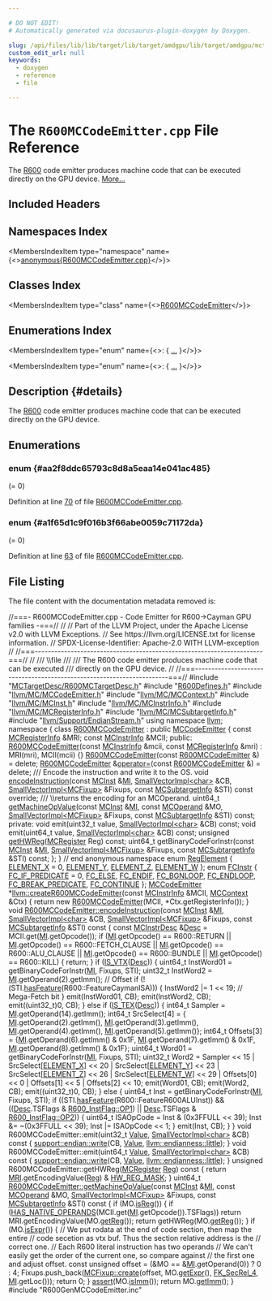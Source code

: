 ```yaml
---

# DO NOT EDIT!
# Automatically generated via docusaurus-plugin-doxygen by Doxygen.

slug: /api/files/lib/lib/target/lib/target/amdgpu/lib/target/amdgpu/mctargetdesc/r600mccodeemitter-cpp
custom_edit_url: null
keywords:
  - doxygen
  - reference
  - file

---
```





# The `R600MCCodeEmitter.cpp` File Reference

<DoxygenPage pluginConfig={pluginConfig}>

The <a href="/docs/api/namespaces/llvm/r600">R600</a> code emitter produces machine code that can be executed directly on the GPU device. <a href="#details">More...</a>

## Included Headers

<IncludesList>
<IncludesListItem
  filePath="MCTargetDesc/R600MCTargetDesc.h"
  permalink="/docs/api/files/lib/lib/target/lib/target/amdgpu/lib/target/amdgpu/mctargetdesc/r600mctargetdesc-h"
  isLocal="true" />
<IncludesListItem
  filePath="R600Defines.h"
  permalink="/docs/api/files/lib/lib/target/lib/target/amdgpu/r600defines-h"
  isLocal="true" />
<IncludesListItem
  filePath="llvm/MC/MCCodeEmitter.h"
  permalink="/docs/api/files/include/include/llvm/include/llvm/mc/mccodeemitter-h"
  isLocal="true" />
<IncludesListItem
  filePath="llvm/MC/MCContext.h"
  permalink="/docs/api/files/include/include/llvm/include/llvm/mc/mccontext-h"
  isLocal="true" />
<IncludesListItem
  filePath="llvm/MC/MCInst.h"
  permalink="/docs/api/files/include/include/llvm/include/llvm/mc/mcinst-h"
  isLocal="true" />
<IncludesListItem
  filePath="llvm/MC/MCInstrInfo.h"
  permalink="/docs/api/files/include/include/llvm/include/llvm/mc/mcinstrinfo-h"
  isLocal="true" />
<IncludesListItem
  filePath="llvm/MC/MCRegisterInfo.h"
  permalink="/docs/api/files/include/include/llvm/include/llvm/mc/mcregisterinfo-h"
  isLocal="true" />
<IncludesListItem
  filePath="llvm/MC/MCSubtargetInfo.h"
  permalink="/docs/api/files/include/include/llvm/include/llvm/mc/mcsubtargetinfo-h"
  isLocal="true" />
<IncludesListItem
  filePath="llvm/Support/EndianStream.h"
  permalink="/docs/api/files/include/include/llvm/include/llvm/support/endianstream-h"
  isLocal="true" />
<IncludesListItem
  filePath="R600GenMCCodeEmitter.inc"
  permalink=""
  isLocal="true" />
</IncludesList>

## Namespaces Index

<MembersIndex>

<MembersIndexItem
  type="namespace"
  name={<><a href="/docs/api/namespaces/anonymous-r600mccodeemitter-cpp-">anonymous&#123;R600MCCodeEmitter.cpp&#125;</a></>}>
</MembersIndexItem>

</MembersIndex>

## Classes Index

<MembersIndex>

<MembersIndexItem
  type="class"
  name={<><a href="/docs/api/classes/anonymous-namespace-r600mccodeemitter-cpp-/r600mccodeemitter">R600MCCodeEmitter</a></>}>
</MembersIndexItem>

</MembersIndex>

## Enumerations Index

<MembersIndex>

<MembersIndexItem
  type="enum"
  name={<>:  &#123; <a href="#aa2f8ddc65793c8d8a5eaa14e041ac485">...</a> &#125;</>}>
</MembersIndexItem>

<MembersIndexItem
  type="enum"
  name={<>:  &#123; <a href="#a1f65d1c9f016b3f66abe0059c71172da">...</a> &#125;</>}>
</MembersIndexItem>

</MembersIndex>

## Description {#details}

The <a href="/docs/api/namespaces/llvm/r600">R600</a> code emitter produces machine code that can be executed directly on the GPU device.

<SectionDefinition>

## Enumerations

### enum  {#aa2f8ddc65793c8d8a5eaa14e041ac485}

<MemberDefinition
  prototype="enum FCInstr ">

<EnumerationList title="Enumeration values">

<Link id="aa2f8ddc65793c8d8a5eaa14e041ac485a4d025844bbf4d7495d11e93ddb5e884f" />
<EnumerationListItem name="FC_IF_PREDICATE">
 (= 0)
</EnumerationListItem>

<Link id="aa2f8ddc65793c8d8a5eaa14e041ac485ac3f63d9dc059a6cd0f8b7d432a6750ce" />
<EnumerationListItem name="FC_ELSE">

</EnumerationListItem>

<Link id="aa2f8ddc65793c8d8a5eaa14e041ac485af0bae3a45fb2d85dbe9e0bc5aa9839c3" />
<EnumerationListItem name="FC_ENDIF">

</EnumerationListItem>

<Link id="aa2f8ddc65793c8d8a5eaa14e041ac485a59793c20799fd85558e6480ff850dee6" />
<EnumerationListItem name="FC_BGNLOOP">

</EnumerationListItem>

<Link id="aa2f8ddc65793c8d8a5eaa14e041ac485a1484e91dc37f7b3bbe4abbe47502921c" />
<EnumerationListItem name="FC_ENDLOOP">

</EnumerationListItem>

<Link id="aa2f8ddc65793c8d8a5eaa14e041ac485ad349006d3b55f7c55c46b3546e14f603" />
<EnumerationListItem name="FC_BREAK_PREDICATE">

</EnumerationListItem>

<Link id="aa2f8ddc65793c8d8a5eaa14e041ac485a7fe29a9320da2c3daedf27d060264548" />
<EnumerationListItem name="FC_CONTINUE">

</EnumerationListItem>

</EnumerationList>

Definition at line <a href="#l00070">70</a> of file <a href="/docs/api/files/lib/lib/target/lib/target/amdgpu/lib/target/amdgpu/mctargetdesc/r600mccodeemitter-cpp">R600MCCodeEmitter.cpp</a>.
</MemberDefinition>

### enum  {#a1f65d1c9f016b3f66abe0059c71172da}

<MemberDefinition
  prototype="enum RegElement ">

<EnumerationList title="Enumeration values">

<Link id="a1f65d1c9f016b3f66abe0059c71172daabcc9accedf5c55eacf012fb5f3f4b3d8" />
<EnumerationListItem name="ELEMENT_X">
 (= 0)
</EnumerationListItem>

<Link id="a1f65d1c9f016b3f66abe0059c71172daa69b1bb073cd13eadd6e1c8c3952725e7" />
<EnumerationListItem name="ELEMENT_Y">

</EnumerationListItem>

<Link id="a1f65d1c9f016b3f66abe0059c71172daa6afdcf253e40a21e90c4b5a179bf86b5" />
<EnumerationListItem name="ELEMENT_Z">

</EnumerationListItem>

<Link id="a1f65d1c9f016b3f66abe0059c71172daa1765765d1f66123afaea3d076b2672d1" />
<EnumerationListItem name="ELEMENT_W">

</EnumerationListItem>

</EnumerationList>

Definition at line <a href="#l00063">63</a> of file <a href="/docs/api/files/lib/lib/target/lib/target/amdgpu/lib/target/amdgpu/mctargetdesc/r600mccodeemitter-cpp">R600MCCodeEmitter.cpp</a>.
</MemberDefinition>

</SectionDefinition>

## File Listing

The file content with the documentation metadata removed is:

<ProgramListing>

<Link id="l00001" /><CodeLine lineNumber="1"><span class="doxyHighlightComment">//===- R600MCCodeEmitter.cpp - Code Emitter for R600-&gt;Cayman GPU families -===//</span></CodeLine>
<Link id="l00002" /><CodeLine lineNumber="2"><span class="doxyHighlightComment">//</span></CodeLine>
<Link id="l00003" /><CodeLine lineNumber="3"><span class="doxyHighlightComment">// Part of the LLVM Project, under the Apache License v2.0 with LLVM Exceptions.</span></CodeLine>
<Link id="l00004" /><CodeLine lineNumber="4"><span class="doxyHighlightComment">// See https://llvm.org/LICENSE.txt for license information.</span></CodeLine>
<Link id="l00005" /><CodeLine lineNumber="5"><span class="doxyHighlightComment">// SPDX-License-Identifier: Apache-2.0 WITH LLVM-exception</span></CodeLine>
<Link id="l00006" /><CodeLine lineNumber="6"><span class="doxyHighlightComment">//</span></CodeLine>
<Link id="l00007" /><CodeLine lineNumber="7"><span class="doxyHighlightComment">//===----------------------------------------------------------------------===//</span></CodeLine>
<Link id="l00008" /><CodeLine lineNumber="8"><span class="doxyHighlightComment">//</span></CodeLine>
<Link id="l00009" /><CodeLine lineNumber="9"><span class="doxyHighlightComment">/// \\file</span></CodeLine>
<Link id="l00010" /><CodeLine lineNumber="10"><span class="doxyHighlightComment">///</span></CodeLine>
<Link id="l00011" /><CodeLine lineNumber="11"><span class="doxyHighlightComment">/// The R600 code emitter produces machine code that can be executed</span></CodeLine>
<Link id="l00012" /><CodeLine lineNumber="12"><span class="doxyHighlightComment">/// directly on the GPU device.</span></CodeLine>
<Link id="l00013" /><CodeLine lineNumber="13"><span class="doxyHighlightComment">//</span></CodeLine>
<Link id="l00014" /><CodeLine lineNumber="14"><span class="doxyHighlightComment">//===----------------------------------------------------------------------===//</span></CodeLine>
<Link id="l00015" /><CodeLine lineNumber="15"></CodeLine>
<Link id="l00016" /><CodeLine lineNumber="16"><span class="doxyHighlightPreprocessor">#include &quot;<a href="/docs/api/files/lib/lib/target/lib/target/amdgpu/lib/target/amdgpu/mctargetdesc/r600mctargetdesc-h">MCTargetDesc/R600MCTargetDesc.h</a>&quot;</span></CodeLine>
<Link id="l00017" /><CodeLine lineNumber="17"><span class="doxyHighlightPreprocessor">#include &quot;<a href="/docs/api/files/lib/lib/target/lib/target/amdgpu/r600defines-h">R600Defines.h</a>&quot;</span></CodeLine>
<Link id="l00018" /><CodeLine lineNumber="18"><span class="doxyHighlightPreprocessor">#include &quot;<a href="/docs/api/files/include/include/llvm/include/llvm/mc/mccodeemitter-h">llvm/MC/MCCodeEmitter.h</a>&quot;</span></CodeLine>
<Link id="l00019" /><CodeLine lineNumber="19"><span class="doxyHighlightPreprocessor">#include &quot;<a href="/docs/api/files/include/include/llvm/include/llvm/mc/mccontext-h">llvm/MC/MCContext.h</a>&quot;</span></CodeLine>
<Link id="l00020" /><CodeLine lineNumber="20"><span class="doxyHighlightPreprocessor">#include &quot;<a href="/docs/api/files/include/include/llvm/include/llvm/mc/mcinst-h">llvm/MC/MCInst.h</a>&quot;</span></CodeLine>
<Link id="l00021" /><CodeLine lineNumber="21"><span class="doxyHighlightPreprocessor">#include &quot;<a href="/docs/api/files/include/include/llvm/include/llvm/mc/mcinstrinfo-h">llvm/MC/MCInstrInfo.h</a>&quot;</span></CodeLine>
<Link id="l00022" /><CodeLine lineNumber="22"><span class="doxyHighlightPreprocessor">#include &quot;<a href="/docs/api/files/include/include/llvm/include/llvm/mc/mcregisterinfo-h">llvm/MC/MCRegisterInfo.h</a>&quot;</span></CodeLine>
<Link id="l00023" /><CodeLine lineNumber="23"><span class="doxyHighlightPreprocessor">#include &quot;<a href="/docs/api/files/include/include/llvm/include/llvm/mc/mcsubtargetinfo-h">llvm/MC/MCSubtargetInfo.h</a>&quot;</span></CodeLine>
<Link id="l00024" /><CodeLine lineNumber="24"><span class="doxyHighlightPreprocessor">#include &quot;<a href="/docs/api/files/include/include/llvm/include/llvm/support/endianstream-h">llvm/Support/EndianStream.h</a>&quot;</span></CodeLine>
<Link id="l00025" /><CodeLine lineNumber="25"></CodeLine>
<Link id="l00026" /><CodeLine lineNumber="26"><span class="doxyHighlightKeyword">using namespace </span><span class="doxyHighlight"><a href="/docs/api/namespaces/llvm">llvm</a>;</span></CodeLine>
<Link id="l00027" /><CodeLine lineNumber="27"></CodeLine>
<Link id="l00028" /><CodeLine lineNumber="28" lineLink="/docs/api/namespaces/anonymous-r600mccodeemitter-cpp-"><span class="doxyHighlightKeyword">namespace </span><span class="doxyHighlight">&#123;</span></CodeLine>
<Link id="l00029" /><CodeLine lineNumber="29"></CodeLine>
<Link id="l00030" /><CodeLine lineNumber="30" lineLink="/docs/api/classes/anonymous-namespace-r600mccodeemitter-cpp-/r600mccodeemitter"><span class="doxyHighlightKeyword">class </span><span class="doxyHighlight"><a href="/docs/api/classes/anonymous-namespace-r600mccodeemitter-cpp-/r600mccodeemitter/#a166198edac5d5cd6a7a0420f91d3f9a4">R600MCCodeEmitter</a> : </span><span class="doxyHighlightKeyword">public</span><span class="doxyHighlight"> <a href="/docs/api/classes/llvm/mccodeemitter/#a30a6103435c200ed0b3923ecf30249d1">MCCodeEmitter</a> &#123;</span></CodeLine>
<Link id="l00031" /><CodeLine lineNumber="31"><span class="doxyHighlight">  </span><span class="doxyHighlightKeyword">const</span><span class="doxyHighlight"> <a href="/docs/api/classes/llvm/mcregisterinfo">MCRegisterInfo</a> &amp;MRI;</span></CodeLine>
<Link id="l00032" /><CodeLine lineNumber="32"><span class="doxyHighlight">  </span><span class="doxyHighlightKeyword">const</span><span class="doxyHighlight"> <a href="/docs/api/classes/llvm/mcinstrinfo">MCInstrInfo</a> &amp;MCII;</span></CodeLine>
<Link id="l00033" /><CodeLine lineNumber="33"></CodeLine>
<Link id="l00034" /><CodeLine lineNumber="34"><span class="doxyHighlightKeyword">public</span><span class="doxyHighlight">:</span></CodeLine>
<Link id="l00035" /><CodeLine lineNumber="35" lineLink="/docs/api/classes/anonymous-namespace-r600mccodeemitter-cpp-/r600mccodeemitter/#a166198edac5d5cd6a7a0420f91d3f9a4"><span class="doxyHighlight">  <a href="/docs/api/classes/anonymous-namespace-r600mccodeemitter-cpp-/r600mccodeemitter/#a166198edac5d5cd6a7a0420f91d3f9a4">R600MCCodeEmitter</a>(</span><span class="doxyHighlightKeyword">const</span><span class="doxyHighlight"> <a href="/docs/api/classes/llvm/mcinstrinfo">MCInstrInfo</a> &amp;mcii, </span><span class="doxyHighlightKeyword">const</span><span class="doxyHighlight"> <a href="/docs/api/classes/llvm/mcregisterinfo">MCRegisterInfo</a> &amp;mri)</span></CodeLine>
<Link id="l00036" /><CodeLine lineNumber="36"><span class="doxyHighlight">    : MRI(mri), MCII(mcii) &#123;&#125;</span></CodeLine>
<Link id="l00037" /><CodeLine lineNumber="37" lineLink="/docs/api/classes/anonymous-namespace-r600mccodeemitter-cpp-/r600mccodeemitter/#aa971153c49a79963e3dae71d54f8e1ea"><span class="doxyHighlight">  <a href="/docs/api/classes/anonymous-namespace-r600mccodeemitter-cpp-/r600mccodeemitter/#aa971153c49a79963e3dae71d54f8e1ea">R600MCCodeEmitter</a>(</span><span class="doxyHighlightKeyword">const</span><span class="doxyHighlight"> <a href="/docs/api/classes/anonymous-namespace-r600mccodeemitter-cpp-/r600mccodeemitter/#a166198edac5d5cd6a7a0420f91d3f9a4">R600MCCodeEmitter</a> &amp;) = </span><span class="doxyHighlightKeyword">delete</span><span class="doxyHighlight">;</span></CodeLine>
<Link id="l00038" /><CodeLine lineNumber="38" lineLink="/docs/api/classes/anonymous-namespace-r600mccodeemitter-cpp-/r600mccodeemitter/#a883d11100bd06958975f6eb873f4a376"><span class="doxyHighlight">  <a href="/docs/api/classes/anonymous-namespace-r600mccodeemitter-cpp-/r600mccodeemitter/#a166198edac5d5cd6a7a0420f91d3f9a4">R600MCCodeEmitter</a> &amp;<a href="/docs/api/classes/anonymous-namespace-r600mccodeemitter-cpp-/r600mccodeemitter/#a883d11100bd06958975f6eb873f4a376">operator=</a>(</span><span class="doxyHighlightKeyword">const</span><span class="doxyHighlight"> <a href="/docs/api/classes/anonymous-namespace-r600mccodeemitter-cpp-/r600mccodeemitter/#a166198edac5d5cd6a7a0420f91d3f9a4">R600MCCodeEmitter</a> &amp;) = </span><span class="doxyHighlightKeyword">delete</span><span class="doxyHighlight">;</span></CodeLine>
<Link id="l00039" /><CodeLine lineNumber="39"></CodeLine>
<Link id="l00040" /><CodeLine lineNumber="40"><span class="doxyHighlightComment">  /// Encode the instruction and write it to the OS.</span></CodeLine>
<Link id="l00041" /><CodeLine lineNumber="41"><span class="doxyHighlight">  </span><span class="doxyHighlightKeywordType">void</span><span class="doxyHighlight"> <a href="/docs/api/classes/anonymous-namespace-r600mccodeemitter-cpp-/r600mccodeemitter/#ab11d9390008179d60f46f29f7781183c">encodeInstruction</a>(</span><span class="doxyHighlightKeyword">const</span><span class="doxyHighlight"> <a href="/docs/api/classes/llvm/mcinst">MCInst</a> &amp;<a href="/docs/api/files/lib/lib/codegen/lib/codegen/globalisel/irtranslator-cpp/#abe44dfdea65b4f7e11e0a608ab708b76">MI</a>, <a href="/docs/api/classes/llvm/smallvectorimpl">SmallVectorImpl&lt;char&gt;</a> &amp;CB,</span></CodeLine>
<Link id="l00042" /><CodeLine lineNumber="42"><span class="doxyHighlight">                         <a href="/docs/api/classes/llvm/smallvectorimpl">SmallVectorImpl&lt;MCFixup&gt;</a> &amp;Fixups,</span></CodeLine>
<Link id="l00043" /><CodeLine lineNumber="43"><span class="doxyHighlight">                         </span><span class="doxyHighlightKeyword">const</span><span class="doxyHighlight"> <a href="/docs/api/classes/llvm/mcsubtargetinfo">MCSubtargetInfo</a> &amp;STI) </span><span class="doxyHighlightKeyword">const override</span><span class="doxyHighlight">;</span></CodeLine>
<Link id="l00044" /><CodeLine lineNumber="44"></CodeLine>
<Link id="l00045" /><CodeLine lineNumber="45"><span class="doxyHighlightComment">  /// \\returns the encoding for an MCOperand.</span></CodeLine>
<Link id="l00046" /><CodeLine lineNumber="46"><span class="doxyHighlight">  uint64&#95;t <a href="/docs/api/classes/anonymous-namespace-r600mccodeemitter-cpp-/r600mccodeemitter/#a23872fe93b592c366eda32fde4753000">getMachineOpValue</a>(</span><span class="doxyHighlightKeyword">const</span><span class="doxyHighlight"> <a href="/docs/api/classes/llvm/mcinst">MCInst</a> &amp;<a href="/docs/api/files/lib/lib/codegen/lib/codegen/globalisel/irtranslator-cpp/#abe44dfdea65b4f7e11e0a608ab708b76">MI</a>, </span><span class="doxyHighlightKeyword">const</span><span class="doxyHighlight"> <a href="/docs/api/classes/llvm/mcoperand">MCOperand</a> &amp;MO,</span></CodeLine>
<Link id="l00047" /><CodeLine lineNumber="47"><span class="doxyHighlight">                             <a href="/docs/api/classes/llvm/smallvectorimpl">SmallVectorImpl&lt;MCFixup&gt;</a> &amp;Fixups,</span></CodeLine>
<Link id="l00048" /><CodeLine lineNumber="48"><span class="doxyHighlight">                             </span><span class="doxyHighlightKeyword">const</span><span class="doxyHighlight"> <a href="/docs/api/classes/llvm/mcsubtargetinfo">MCSubtargetInfo</a> &amp;STI) </span><span class="doxyHighlightKeyword">const</span><span class="doxyHighlight">;</span></CodeLine>
<Link id="l00049" /><CodeLine lineNumber="49"></CodeLine>
<Link id="l00050" /><CodeLine lineNumber="50"><span class="doxyHighlightKeyword">private</span><span class="doxyHighlight">:</span></CodeLine>
<Link id="l00051" /><CodeLine lineNumber="51"><span class="doxyHighlight">  </span><span class="doxyHighlightKeywordType">void</span><span class="doxyHighlight"> emit(uint32&#95;t value, <a href="/docs/api/classes/llvm/smallvectorimpl">SmallVectorImpl&lt;char&gt;</a> &amp;CB) </span><span class="doxyHighlightKeyword">const</span><span class="doxyHighlight">;</span></CodeLine>
<Link id="l00052" /><CodeLine lineNumber="52"><span class="doxyHighlight">  </span><span class="doxyHighlightKeywordType">void</span><span class="doxyHighlight"> emit(uint64&#95;t value, <a href="/docs/api/classes/llvm/smallvectorimpl">SmallVectorImpl&lt;char&gt;</a> &amp;CB) </span><span class="doxyHighlightKeyword">const</span><span class="doxyHighlight">;</span></CodeLine>
<Link id="l00053" /><CodeLine lineNumber="53"></CodeLine>
<Link id="l00054" /><CodeLine lineNumber="54"><span class="doxyHighlight">  </span><span class="doxyHighlightKeywordType">unsigned</span><span class="doxyHighlight"> <a href="/docs/api/files/lib/lib/target/lib/target/amdgpu/gcnhazardrecognizer-cpp/#a6d97173b919e39b8f1648d50d167e8ce">getHWReg</a>(<a href="/docs/api/classes/llvm/mcregister">MCRegister</a> Reg) </span><span class="doxyHighlightKeyword">const</span><span class="doxyHighlight">;</span></CodeLine>
<Link id="l00055" /><CodeLine lineNumber="55"></CodeLine>
<Link id="l00056" /><CodeLine lineNumber="56"><span class="doxyHighlight">  uint64&#95;t getBinaryCodeForInstr(</span><span class="doxyHighlightKeyword">const</span><span class="doxyHighlight"> <a href="/docs/api/classes/llvm/mcinst">MCInst</a> &amp;<a href="/docs/api/files/lib/lib/codegen/lib/codegen/globalisel/irtranslator-cpp/#abe44dfdea65b4f7e11e0a608ab708b76">MI</a>,</span></CodeLine>
<Link id="l00057" /><CodeLine lineNumber="57"><span class="doxyHighlight">                                 <a href="/docs/api/classes/llvm/smallvectorimpl">SmallVectorImpl&lt;MCFixup&gt;</a> &amp;Fixups,</span></CodeLine>
<Link id="l00058" /><CodeLine lineNumber="58"><span class="doxyHighlight">                                 </span><span class="doxyHighlightKeyword">const</span><span class="doxyHighlight"> <a href="/docs/api/classes/llvm/mcsubtargetinfo">MCSubtargetInfo</a> &amp;STI) </span><span class="doxyHighlightKeyword">const</span><span class="doxyHighlight">;</span></CodeLine>
<Link id="l00059" /><CodeLine lineNumber="59"><span class="doxyHighlight">&#125;;</span></CodeLine>
<Link id="l00060" /><CodeLine lineNumber="60"></CodeLine>
<Link id="l00061" /><CodeLine lineNumber="61"><span class="doxyHighlight">&#125; </span><span class="doxyHighlightComment">// end anonymous namespace</span></CodeLine>
<Link id="l00062" /><CodeLine lineNumber="62"></CodeLine>
<Link id="l00063" /><CodeLine lineNumber="63" lineLink="#a1f65d1c9f016b3f66abe0059c71172da"><span class="doxyHighlightKeyword">enum</span><span class="doxyHighlight"> <a href="#a1f65d1c9f016b3f66abe0059c71172da">RegElement</a> &#123;</span></CodeLine>
<Link id="l00064" /><CodeLine lineNumber="64" lineLink="#a1f65d1c9f016b3f66abe0059c71172daabcc9accedf5c55eacf012fb5f3f4b3d8"><span class="doxyHighlight">  <a href="#a1f65d1c9f016b3f66abe0059c71172daabcc9accedf5c55eacf012fb5f3f4b3d8">ELEMENT&#95;X</a> = 0,</span></CodeLine>
<Link id="l00065" /><CodeLine lineNumber="65" lineLink="#a1f65d1c9f016b3f66abe0059c71172daa69b1bb073cd13eadd6e1c8c3952725e7"><span class="doxyHighlight">  <a href="#a1f65d1c9f016b3f66abe0059c71172daa69b1bb073cd13eadd6e1c8c3952725e7">ELEMENT&#95;Y</a>,</span></CodeLine>
<Link id="l00066" /><CodeLine lineNumber="66" lineLink="#a1f65d1c9f016b3f66abe0059c71172daa6afdcf253e40a21e90c4b5a179bf86b5"><span class="doxyHighlight">  <a href="#a1f65d1c9f016b3f66abe0059c71172daa6afdcf253e40a21e90c4b5a179bf86b5">ELEMENT&#95;Z</a>,</span></CodeLine>
<Link id="l00067" /><CodeLine lineNumber="67" lineLink="#a1f65d1c9f016b3f66abe0059c71172daa1765765d1f66123afaea3d076b2672d1"><span class="doxyHighlight">  <a href="#a1f65d1c9f016b3f66abe0059c71172daa1765765d1f66123afaea3d076b2672d1">ELEMENT&#95;W</a></span></CodeLine>
<Link id="l00068" /><CodeLine lineNumber="68"><span class="doxyHighlight">&#125;;</span></CodeLine>
<Link id="l00069" /><CodeLine lineNumber="69"></CodeLine>
<Link id="l00070" /><CodeLine lineNumber="70" lineLink="#aa2f8ddc65793c8d8a5eaa14e041ac485"><span class="doxyHighlightKeyword">enum</span><span class="doxyHighlight"> <a href="#aa2f8ddc65793c8d8a5eaa14e041ac485">FCInstr</a> &#123;</span></CodeLine>
<Link id="l00071" /><CodeLine lineNumber="71" lineLink="#aa2f8ddc65793c8d8a5eaa14e041ac485a4d025844bbf4d7495d11e93ddb5e884f"><span class="doxyHighlight">  <a href="#aa2f8ddc65793c8d8a5eaa14e041ac485a4d025844bbf4d7495d11e93ddb5e884f">FC&#95;IF&#95;PREDICATE</a> = 0,</span></CodeLine>
<Link id="l00072" /><CodeLine lineNumber="72" lineLink="#aa2f8ddc65793c8d8a5eaa14e041ac485ac3f63d9dc059a6cd0f8b7d432a6750ce"><span class="doxyHighlight">  <a href="#aa2f8ddc65793c8d8a5eaa14e041ac485ac3f63d9dc059a6cd0f8b7d432a6750ce">FC&#95;ELSE</a>,</span></CodeLine>
<Link id="l00073" /><CodeLine lineNumber="73" lineLink="#aa2f8ddc65793c8d8a5eaa14e041ac485af0bae3a45fb2d85dbe9e0bc5aa9839c3"><span class="doxyHighlight">  <a href="#aa2f8ddc65793c8d8a5eaa14e041ac485af0bae3a45fb2d85dbe9e0bc5aa9839c3">FC&#95;ENDIF</a>,</span></CodeLine>
<Link id="l00074" /><CodeLine lineNumber="74" lineLink="#aa2f8ddc65793c8d8a5eaa14e041ac485a59793c20799fd85558e6480ff850dee6"><span class="doxyHighlight">  <a href="#aa2f8ddc65793c8d8a5eaa14e041ac485a59793c20799fd85558e6480ff850dee6">FC&#95;BGNLOOP</a>,</span></CodeLine>
<Link id="l00075" /><CodeLine lineNumber="75" lineLink="#aa2f8ddc65793c8d8a5eaa14e041ac485a1484e91dc37f7b3bbe4abbe47502921c"><span class="doxyHighlight">  <a href="#aa2f8ddc65793c8d8a5eaa14e041ac485a1484e91dc37f7b3bbe4abbe47502921c">FC&#95;ENDLOOP</a>,</span></CodeLine>
<Link id="l00076" /><CodeLine lineNumber="76" lineLink="#aa2f8ddc65793c8d8a5eaa14e041ac485ad349006d3b55f7c55c46b3546e14f603"><span class="doxyHighlight">  <a href="#aa2f8ddc65793c8d8a5eaa14e041ac485ad349006d3b55f7c55c46b3546e14f603">FC&#95;BREAK&#95;PREDICATE</a>,</span></CodeLine>
<Link id="l00077" /><CodeLine lineNumber="77" lineLink="#aa2f8ddc65793c8d8a5eaa14e041ac485a7fe29a9320da2c3daedf27d060264548"><span class="doxyHighlight">  <a href="#aa2f8ddc65793c8d8a5eaa14e041ac485a7fe29a9320da2c3daedf27d060264548">FC&#95;CONTINUE</a></span></CodeLine>
<Link id="l00078" /><CodeLine lineNumber="78"><span class="doxyHighlight">&#125;;</span></CodeLine>
<Link id="l00079" /><CodeLine lineNumber="79"></CodeLine>
<Link id="l00080" /><CodeLine lineNumber="80" lineLink="/docs/api/namespaces/llvm/#a7bdfa4e4690b1e98570196654629881d"><span class="doxyHighlight"><a href="/docs/api/classes/llvm/mccodeemitter">MCCodeEmitter</a> &#42;<a href="/docs/api/namespaces/llvm/#a7bdfa4e4690b1e98570196654629881d">llvm::createR600MCCodeEmitter</a>(</span><span class="doxyHighlightKeyword">const</span><span class="doxyHighlight"> <a href="/docs/api/classes/llvm/mcinstrinfo">MCInstrInfo</a> &amp;MCII,</span></CodeLine>
<Link id="l00081" /><CodeLine lineNumber="81"><span class="doxyHighlight">                                             <a href="/docs/api/classes/llvm/mccontext">MCContext</a> &amp;Ctx) &#123;</span></CodeLine>
<Link id="l00082" /><CodeLine lineNumber="82"><span class="doxyHighlight">  </span><span class="doxyHighlightKeywordFlow">return</span><span class="doxyHighlight"> </span><span class="doxyHighlightKeyword">new</span><span class="doxyHighlight"> <a href="/docs/api/classes/anonymous-namespace-r600mccodeemitter-cpp-/r600mccodeemitter/#a166198edac5d5cd6a7a0420f91d3f9a4">R600MCCodeEmitter</a>(MCII, &#42;Ctx.getRegisterInfo());</span></CodeLine>
<Link id="l00083" /><CodeLine lineNumber="83"><span class="doxyHighlight">&#125;</span></CodeLine>
<Link id="l00084" /><CodeLine lineNumber="84"></CodeLine>
<Link id="l00085" /><CodeLine lineNumber="85" lineLink="/docs/api/classes/anonymous-namespace-r600mccodeemitter-cpp-/r600mccodeemitter/#ab11d9390008179d60f46f29f7781183c"><span class="doxyHighlightKeywordType">void</span><span class="doxyHighlight"> <a href="/docs/api/classes/anonymous-namespace-r600mccodeemitter-cpp-/r600mccodeemitter/#ab11d9390008179d60f46f29f7781183c">R600MCCodeEmitter::encodeInstruction</a>(</span><span class="doxyHighlightKeyword">const</span><span class="doxyHighlight"> <a href="/docs/api/classes/llvm/mcinst">MCInst</a> &amp;<a href="/docs/api/files/lib/lib/codegen/lib/codegen/globalisel/irtranslator-cpp/#abe44dfdea65b4f7e11e0a608ab708b76">MI</a>,</span></CodeLine>
<Link id="l00086" /><CodeLine lineNumber="86"><span class="doxyHighlight">                                          <a href="/docs/api/classes/llvm/smallvectorimpl">SmallVectorImpl&lt;char&gt;</a> &amp;CB,</span></CodeLine>
<Link id="l00087" /><CodeLine lineNumber="87"><span class="doxyHighlight">                                          <a href="/docs/api/classes/llvm/smallvectorimpl">SmallVectorImpl&lt;MCFixup&gt;</a> &amp;Fixups,</span></CodeLine>
<Link id="l00088" /><CodeLine lineNumber="88"><span class="doxyHighlight">                                          </span><span class="doxyHighlightKeyword">const</span><span class="doxyHighlight"> <a href="/docs/api/classes/llvm/mcsubtargetinfo">MCSubtargetInfo</a> &amp;STI)</span><span class="doxyHighlightKeyword"> const </span><span class="doxyHighlight">&#123;</span></CodeLine>
<Link id="l00089" /><CodeLine lineNumber="89"><span class="doxyHighlight">  </span><span class="doxyHighlightKeyword">const</span><span class="doxyHighlight"> <a href="/docs/api/classes/llvm/mcinstrdesc">MCInstrDesc</a> &amp;<a href="/docs/api/namespaces/llvm/#a4de98a9acffcef5bb4b31862cb8c72ac">Desc</a> = MCII.get(<a href="/docs/api/files/lib/lib/codegen/lib/codegen/globalisel/irtranslator-cpp/#abe44dfdea65b4f7e11e0a608ab708b76">MI</a>.getOpcode());</span></CodeLine>
<Link id="l00090" /><CodeLine lineNumber="90"><span class="doxyHighlight">  </span><span class="doxyHighlightKeywordFlow">if</span><span class="doxyHighlight"> (<a href="/docs/api/files/lib/lib/codegen/lib/codegen/globalisel/irtranslator-cpp/#abe44dfdea65b4f7e11e0a608ab708b76">MI</a>.getOpcode() == R600::RETURN ||</span></CodeLine>
<Link id="l00091" /><CodeLine lineNumber="91"><span class="doxyHighlight">    <a href="/docs/api/files/lib/lib/codegen/lib/codegen/globalisel/irtranslator-cpp/#abe44dfdea65b4f7e11e0a608ab708b76">MI</a>.getOpcode() == R600::FETCH&#95;CLAUSE ||</span></CodeLine>
<Link id="l00092" /><CodeLine lineNumber="92"><span class="doxyHighlight">    <a href="/docs/api/files/lib/lib/codegen/lib/codegen/globalisel/irtranslator-cpp/#abe44dfdea65b4f7e11e0a608ab708b76">MI</a>.getOpcode() == R600::ALU&#95;CLAUSE ||</span></CodeLine>
<Link id="l00093" /><CodeLine lineNumber="93"><span class="doxyHighlight">    <a href="/docs/api/files/lib/lib/codegen/lib/codegen/globalisel/irtranslator-cpp/#abe44dfdea65b4f7e11e0a608ab708b76">MI</a>.getOpcode() == R600::BUNDLE ||</span></CodeLine>
<Link id="l00094" /><CodeLine lineNumber="94"><span class="doxyHighlight">    <a href="/docs/api/files/lib/lib/codegen/lib/codegen/globalisel/irtranslator-cpp/#abe44dfdea65b4f7e11e0a608ab708b76">MI</a>.getOpcode() == R600::KILL) &#123;</span></CodeLine>
<Link id="l00095" /><CodeLine lineNumber="95"><span class="doxyHighlight">    </span><span class="doxyHighlightKeywordFlow">return</span><span class="doxyHighlight">;</span></CodeLine>
<Link id="l00096" /><CodeLine lineNumber="96"><span class="doxyHighlight">  &#125;</span></CodeLine>
<Link id="l00097" /><CodeLine lineNumber="97"><span class="doxyHighlight">  </span><span class="doxyHighlightKeywordFlow">if</span><span class="doxyHighlight"> (<a href="/docs/api/files/lib/lib/target/lib/target/amdgpu/r600defines-h/#a39081f15fe8b8f49b5476e7a23fb735c">IS&#95;VTX</a>(<a href="/docs/api/namespaces/llvm/#a4de98a9acffcef5bb4b31862cb8c72ac">Desc</a>)) &#123;</span></CodeLine>
<Link id="l00098" /><CodeLine lineNumber="98"><span class="doxyHighlight">    uint64&#95;t InstWord01 = getBinaryCodeForInstr(<a href="/docs/api/files/lib/lib/codegen/lib/codegen/globalisel/irtranslator-cpp/#abe44dfdea65b4f7e11e0a608ab708b76">MI</a>, Fixups, STI);</span></CodeLine>
<Link id="l00099" /><CodeLine lineNumber="99"><span class="doxyHighlight">    uint32&#95;t InstWord2 = <a href="/docs/api/files/lib/lib/codegen/lib/codegen/globalisel/irtranslator-cpp/#abe44dfdea65b4f7e11e0a608ab708b76">MI</a>.getOperand(2).getImm(); </span><span class="doxyHighlightComment">// Offset</span></CodeLine>
<Link id="l00100" /><CodeLine lineNumber="100"><span class="doxyHighlight">    </span><span class="doxyHighlightKeywordFlow">if</span><span class="doxyHighlight"> (!(STI.<a href="/docs/api/classes/llvm/mcsubtargetinfo/#a0ad14e9a81239b54fd64089b3290bfde">hasFeature</a>(R600::FeatureCaymanISA))) &#123;</span></CodeLine>
<Link id="l00101" /><CodeLine lineNumber="101"><span class="doxyHighlight">      InstWord2 |= 1 &lt;&lt; 19; </span><span class="doxyHighlightComment">// Mega-Fetch bit</span></CodeLine>
<Link id="l00102" /><CodeLine lineNumber="102"><span class="doxyHighlight">    &#125;</span></CodeLine>
<Link id="l00103" /><CodeLine lineNumber="103"></CodeLine>
<Link id="l00104" /><CodeLine lineNumber="104"><span class="doxyHighlight">    emit(InstWord01, CB);</span></CodeLine>
<Link id="l00105" /><CodeLine lineNumber="105"><span class="doxyHighlight">    emit(InstWord2, CB);</span></CodeLine>
<Link id="l00106" /><CodeLine lineNumber="106"><span class="doxyHighlight">    emit((uint32&#95;t)0, CB);</span></CodeLine>
<Link id="l00107" /><CodeLine lineNumber="107"><span class="doxyHighlight">  &#125; </span><span class="doxyHighlightKeywordFlow">else</span><span class="doxyHighlight"> </span><span class="doxyHighlightKeywordFlow">if</span><span class="doxyHighlight"> (<a href="/docs/api/files/lib/lib/target/lib/target/amdgpu/r600defines-h/#afa52d19180ca48825c8a2af55ebb3ee0">IS&#95;TEX</a>(<a href="/docs/api/namespaces/llvm/#a4de98a9acffcef5bb4b31862cb8c72ac">Desc</a>)) &#123;</span></CodeLine>
<Link id="l00108" /><CodeLine lineNumber="108"><span class="doxyHighlight">    int64&#95;t Sampler = <a href="/docs/api/files/lib/lib/codegen/lib/codegen/globalisel/irtranslator-cpp/#abe44dfdea65b4f7e11e0a608ab708b76">MI</a>.getOperand(14).getImm();</span></CodeLine>
<Link id="l00109" /><CodeLine lineNumber="109"></CodeLine>
<Link id="l00110" /><CodeLine lineNumber="110"><span class="doxyHighlight">    int64&#95;t SrcSelect&#91;4&#93; = &#123;</span></CodeLine>
<Link id="l00111" /><CodeLine lineNumber="111"><span class="doxyHighlight">        <a href="/docs/api/files/lib/lib/codegen/lib/codegen/globalisel/irtranslator-cpp/#abe44dfdea65b4f7e11e0a608ab708b76">MI</a>.getOperand(2).getImm(), <a href="/docs/api/files/lib/lib/codegen/lib/codegen/globalisel/irtranslator-cpp/#abe44dfdea65b4f7e11e0a608ab708b76">MI</a>.getOperand(3).getImm(),</span></CodeLine>
<Link id="l00112" /><CodeLine lineNumber="112"><span class="doxyHighlight">        <a href="/docs/api/files/lib/lib/codegen/lib/codegen/globalisel/irtranslator-cpp/#abe44dfdea65b4f7e11e0a608ab708b76">MI</a>.getOperand(4).getImm(), <a href="/docs/api/files/lib/lib/codegen/lib/codegen/globalisel/irtranslator-cpp/#abe44dfdea65b4f7e11e0a608ab708b76">MI</a>.getOperand(5).getImm()&#125;;</span></CodeLine>
<Link id="l00113" /><CodeLine lineNumber="113"><span class="doxyHighlight">    int64&#95;t Offsets&#91;3&#93; = &#123;<a href="/docs/api/files/lib/lib/codegen/lib/codegen/globalisel/irtranslator-cpp/#abe44dfdea65b4f7e11e0a608ab708b76">MI</a>.getOperand(6).getImm() &amp; 0x1F,</span></CodeLine>
<Link id="l00114" /><CodeLine lineNumber="114"><span class="doxyHighlight">                          <a href="/docs/api/files/lib/lib/codegen/lib/codegen/globalisel/irtranslator-cpp/#abe44dfdea65b4f7e11e0a608ab708b76">MI</a>.getOperand(7).getImm() &amp; 0x1F,</span></CodeLine>
<Link id="l00115" /><CodeLine lineNumber="115"><span class="doxyHighlight">                          <a href="/docs/api/files/lib/lib/codegen/lib/codegen/globalisel/irtranslator-cpp/#abe44dfdea65b4f7e11e0a608ab708b76">MI</a>.getOperand(8).getImm() &amp; 0x1F&#125;;</span></CodeLine>
<Link id="l00116" /><CodeLine lineNumber="116"></CodeLine>
<Link id="l00117" /><CodeLine lineNumber="117"><span class="doxyHighlight">    uint64&#95;t Word01 = getBinaryCodeForInstr(<a href="/docs/api/files/lib/lib/codegen/lib/codegen/globalisel/irtranslator-cpp/#abe44dfdea65b4f7e11e0a608ab708b76">MI</a>, Fixups, STI);</span></CodeLine>
<Link id="l00118" /><CodeLine lineNumber="118"><span class="doxyHighlight">    uint32&#95;t Word2 = Sampler &lt;&lt; 15 | SrcSelect&#91;<a href="#a1f65d1c9f016b3f66abe0059c71172daabcc9accedf5c55eacf012fb5f3f4b3d8">ELEMENT&#95;X</a>&#93; &lt;&lt; 20 |</span></CodeLine>
<Link id="l00119" /><CodeLine lineNumber="119"><span class="doxyHighlight">                     SrcSelect&#91;<a href="#a1f65d1c9f016b3f66abe0059c71172daa69b1bb073cd13eadd6e1c8c3952725e7">ELEMENT&#95;Y</a>&#93; &lt;&lt; 23 | SrcSelect&#91;<a href="#a1f65d1c9f016b3f66abe0059c71172daa6afdcf253e40a21e90c4b5a179bf86b5">ELEMENT&#95;Z</a>&#93; &lt;&lt; 26 |</span></CodeLine>
<Link id="l00120" /><CodeLine lineNumber="120"><span class="doxyHighlight">                     SrcSelect&#91;<a href="#a1f65d1c9f016b3f66abe0059c71172daa1765765d1f66123afaea3d076b2672d1">ELEMENT&#95;W</a>&#93; &lt;&lt; 29 | Offsets&#91;0&#93; &lt;&lt; 0 |</span></CodeLine>
<Link id="l00121" /><CodeLine lineNumber="121"><span class="doxyHighlight">                     Offsets&#91;1&#93; &lt;&lt; 5 | Offsets&#91;2&#93; &lt;&lt; 10;</span></CodeLine>
<Link id="l00122" /><CodeLine lineNumber="122"></CodeLine>
<Link id="l00123" /><CodeLine lineNumber="123"><span class="doxyHighlight">    emit(Word01, CB);</span></CodeLine>
<Link id="l00124" /><CodeLine lineNumber="124"><span class="doxyHighlight">    emit(Word2, CB);</span></CodeLine>
<Link id="l00125" /><CodeLine lineNumber="125"><span class="doxyHighlight">    emit((uint32&#95;t)0, CB);</span></CodeLine>
<Link id="l00126" /><CodeLine lineNumber="126"><span class="doxyHighlight">  &#125; </span><span class="doxyHighlightKeywordFlow">else</span><span class="doxyHighlight"> &#123;</span></CodeLine>
<Link id="l00127" /><CodeLine lineNumber="127"><span class="doxyHighlight">    uint64&#95;t Inst = getBinaryCodeForInstr(<a href="/docs/api/files/lib/lib/codegen/lib/codegen/globalisel/irtranslator-cpp/#abe44dfdea65b4f7e11e0a608ab708b76">MI</a>, Fixups, STI);</span></CodeLine>
<Link id="l00128" /><CodeLine lineNumber="128"><span class="doxyHighlight">    </span><span class="doxyHighlightKeywordFlow">if</span><span class="doxyHighlight"> ((STI.<a href="/docs/api/classes/llvm/mcsubtargetinfo/#a0ad14e9a81239b54fd64089b3290bfde">hasFeature</a>(R600::FeatureR600ALUInst)) &amp;&amp;</span></CodeLine>
<Link id="l00129" /><CodeLine lineNumber="129"><span class="doxyHighlight">       ((<a href="/docs/api/namespaces/llvm/#a4de98a9acffcef5bb4b31862cb8c72ac">Desc</a>.TSFlags &amp; <a href="/docs/api/namespaces/r600-instflag/#a23106439cc906be24dc8953eedd3940da5c7761a47418fadaea243842b44f7c7d">R600&#95;InstFlag::OP1</a>) ||</span></CodeLine>
<Link id="l00130" /><CodeLine lineNumber="130"><span class="doxyHighlight">         <a href="/docs/api/namespaces/llvm/#a4de98a9acffcef5bb4b31862cb8c72ac">Desc</a>.TSFlags &amp; <a href="/docs/api/namespaces/r600-instflag/#a23106439cc906be24dc8953eedd3940da282bbf9f0d832c637c954069fd93a16d">R600&#95;InstFlag::OP2</a>)) &#123;</span></CodeLine>
<Link id="l00131" /><CodeLine lineNumber="131"><span class="doxyHighlight">      uint64&#95;t ISAOpCode = Inst &amp; (0x3FFULL &lt;&lt; 39);</span></CodeLine>
<Link id="l00132" /><CodeLine lineNumber="132"><span class="doxyHighlight">      Inst &amp;= ~(0x3FFULL &lt;&lt; 39);</span></CodeLine>
<Link id="l00133" /><CodeLine lineNumber="133"><span class="doxyHighlight">      Inst |= ISAOpCode &lt;&lt; 1;</span></CodeLine>
<Link id="l00134" /><CodeLine lineNumber="134"><span class="doxyHighlight">    &#125;</span></CodeLine>
<Link id="l00135" /><CodeLine lineNumber="135"><span class="doxyHighlight">    emit(Inst, CB);</span></CodeLine>
<Link id="l00136" /><CodeLine lineNumber="136"><span class="doxyHighlight">  &#125;</span></CodeLine>
<Link id="l00137" /><CodeLine lineNumber="137"><span class="doxyHighlight">&#125;</span></CodeLine>
<Link id="l00138" /><CodeLine lineNumber="138"></CodeLine>
<Link id="l00139" /><CodeLine lineNumber="139"><span class="doxyHighlightKeywordType">void</span><span class="doxyHighlight"> R600MCCodeEmitter::emit(uint32&#95;t <a href="/docs/api/classes/llvm/value">Value</a>, <a href="/docs/api/classes/llvm/smallvectorimpl">SmallVectorImpl&lt;char&gt;</a> &amp;CB)</span><span class="doxyHighlightKeyword"> const </span><span class="doxyHighlight">&#123;</span></CodeLine>
<Link id="l00140" /><CodeLine lineNumber="140"><span class="doxyHighlight">  <a href="/docs/api/namespaces/llvm/support/endian/#add1f2d1d972957d22186f4ec92f985f6">support::endian::write</a>(CB, <a href="/docs/api/classes/llvm/value">Value</a>, <a href="/docs/api/namespaces/llvm/#ae1e26e57357947b25e392fd18ab000dbaaae6635e044ac56046b2893a529b5114">llvm::endianness::little</a>);</span></CodeLine>
<Link id="l00141" /><CodeLine lineNumber="141"><span class="doxyHighlight">&#125;</span></CodeLine>
<Link id="l00142" /><CodeLine lineNumber="142"></CodeLine>
<Link id="l00143" /><CodeLine lineNumber="143"><span class="doxyHighlightKeywordType">void</span><span class="doxyHighlight"> R600MCCodeEmitter::emit(uint64&#95;t <a href="/docs/api/classes/llvm/value">Value</a>, <a href="/docs/api/classes/llvm/smallvectorimpl">SmallVectorImpl&lt;char&gt;</a> &amp;CB)</span><span class="doxyHighlightKeyword"> const </span><span class="doxyHighlight">&#123;</span></CodeLine>
<Link id="l00144" /><CodeLine lineNumber="144"><span class="doxyHighlight">  <a href="/docs/api/namespaces/llvm/support/endian/#add1f2d1d972957d22186f4ec92f985f6">support::endian::write</a>(CB, <a href="/docs/api/classes/llvm/value">Value</a>, <a href="/docs/api/namespaces/llvm/#ae1e26e57357947b25e392fd18ab000dbaaae6635e044ac56046b2893a529b5114">llvm::endianness::little</a>);</span></CodeLine>
<Link id="l00145" /><CodeLine lineNumber="145"><span class="doxyHighlight">&#125;</span></CodeLine>
<Link id="l00146" /><CodeLine lineNumber="146"></CodeLine>
<Link id="l00147" /><CodeLine lineNumber="147"><span class="doxyHighlightKeywordType">unsigned</span><span class="doxyHighlight"> R600MCCodeEmitter::getHWReg(<a href="/docs/api/classes/llvm/mcregister">MCRegister</a> <a href="/docs/api/files/lib/lib/codegen/machinesink-cpp/#a359e1ff26f6d466d927a61aae45b05c3">Reg</a>)</span><span class="doxyHighlightKeyword"> const </span><span class="doxyHighlight">&#123;</span></CodeLine>
<Link id="l00148" /><CodeLine lineNumber="148"><span class="doxyHighlight">  </span><span class="doxyHighlightKeywordFlow">return</span><span class="doxyHighlight"> <a href="/docs/api/files/lib/lib/target/lib/target/aarch64/aarch64advsimdscalarpass-cpp/#aacd2ab195054a3e6a74bfbb9d5d571c8">MRI</a>.getEncodingValue(<a href="/docs/api/files/lib/lib/codegen/machinesink-cpp/#a359e1ff26f6d466d927a61aae45b05c3">Reg</a>) &amp; <a href="/docs/api/files/lib/lib/target/lib/target/amdgpu/r600defines-h/#a9ee06da3aba2ab7e875ea36d1529bf4d">HW&#95;REG&#95;MASK</a>;</span></CodeLine>
<Link id="l00149" /><CodeLine lineNumber="149"><span class="doxyHighlight">&#125;</span></CodeLine>
<Link id="l00150" /><CodeLine lineNumber="150"></CodeLine>
<Link id="l00151" /><CodeLine lineNumber="151" lineLink="/docs/api/classes/anonymous-namespace-r600mccodeemitter-cpp-/r600mccodeemitter/#a23872fe93b592c366eda32fde4753000"><span class="doxyHighlight">uint64&#95;t <a href="/docs/api/classes/anonymous-namespace-r600mccodeemitter-cpp-/r600mccodeemitter/#a23872fe93b592c366eda32fde4753000">R600MCCodeEmitter::getMachineOpValue</a>(</span><span class="doxyHighlightKeyword">const</span><span class="doxyHighlight"> <a href="/docs/api/classes/llvm/mcinst">MCInst</a> &amp;<a href="/docs/api/files/lib/lib/codegen/lib/codegen/globalisel/irtranslator-cpp/#abe44dfdea65b4f7e11e0a608ab708b76">MI</a>,</span></CodeLine>
<Link id="l00152" /><CodeLine lineNumber="152"><span class="doxyHighlight">                                              </span><span class="doxyHighlightKeyword">const</span><span class="doxyHighlight"> <a href="/docs/api/classes/llvm/mcoperand">MCOperand</a> &amp;MO,</span></CodeLine>
<Link id="l00153" /><CodeLine lineNumber="153"><span class="doxyHighlight">                                        <a href="/docs/api/classes/llvm/smallvectorimpl">SmallVectorImpl&lt;MCFixup&gt;</a> &amp;Fixups,</span></CodeLine>
<Link id="l00154" /><CodeLine lineNumber="154"><span class="doxyHighlight">                                        </span><span class="doxyHighlightKeyword">const</span><span class="doxyHighlight"> <a href="/docs/api/classes/llvm/mcsubtargetinfo">MCSubtargetInfo</a> &amp;STI)</span><span class="doxyHighlightKeyword"> const </span><span class="doxyHighlight">&#123;</span></CodeLine>
<Link id="l00155" /><CodeLine lineNumber="155"><span class="doxyHighlight">  </span><span class="doxyHighlightKeywordFlow">if</span><span class="doxyHighlight"> (MO.<a href="/docs/api/classes/llvm/mcoperand/#a7a8c7eea0aa4890f25a4b83e1f0a0b6f">isReg</a>()) &#123;</span></CodeLine>
<Link id="l00156" /><CodeLine lineNumber="156"><span class="doxyHighlight">    </span><span class="doxyHighlightKeywordFlow">if</span><span class="doxyHighlight"> (<a href="/docs/api/files/lib/lib/target/lib/target/amdgpu/r600defines-h/#a1ad904deac6dbd960c5c7a473503deb7">HAS&#95;NATIVE&#95;OPERANDS</a>(MCII.get(<a href="/docs/api/files/lib/lib/codegen/lib/codegen/globalisel/irtranslator-cpp/#abe44dfdea65b4f7e11e0a608ab708b76">MI</a>.getOpcode()).TSFlags))</span></CodeLine>
<Link id="l00157" /><CodeLine lineNumber="157"><span class="doxyHighlight">      </span><span class="doxyHighlightKeywordFlow">return</span><span class="doxyHighlight"> MRI.getEncodingValue(MO.<a href="/docs/api/classes/llvm/mcoperand/#a94abf618eb8001b802910ab872a7d1d9">getReg</a>());</span></CodeLine>
<Link id="l00158" /><CodeLine lineNumber="158"><span class="doxyHighlight">    </span><span class="doxyHighlightKeywordFlow">return</span><span class="doxyHighlight"> getHWReg(MO.<a href="/docs/api/classes/llvm/mcoperand/#a94abf618eb8001b802910ab872a7d1d9">getReg</a>());</span></CodeLine>
<Link id="l00159" /><CodeLine lineNumber="159"><span class="doxyHighlight">  &#125;</span></CodeLine>
<Link id="l00160" /><CodeLine lineNumber="160"></CodeLine>
<Link id="l00161" /><CodeLine lineNumber="161"><span class="doxyHighlight">  </span><span class="doxyHighlightKeywordFlow">if</span><span class="doxyHighlight"> (MO.<a href="/docs/api/classes/llvm/mcoperand/#ae23b2e8269fe15dbe5ebb3394438960c">isExpr</a>()) &#123;</span></CodeLine>
<Link id="l00162" /><CodeLine lineNumber="162"><span class="doxyHighlight">    </span><span class="doxyHighlightComment">// We put rodata at the end of code section, then map the entire</span></CodeLine>
<Link id="l00163" /><CodeLine lineNumber="163"><span class="doxyHighlight">    </span><span class="doxyHighlightComment">// code secetion as vtx buf. Thus the section relative address is the</span></CodeLine>
<Link id="l00164" /><CodeLine lineNumber="164"><span class="doxyHighlight">    </span><span class="doxyHighlightComment">// correct one.</span></CodeLine>
<Link id="l00165" /><CodeLine lineNumber="165"><span class="doxyHighlight">    </span><span class="doxyHighlightComment">// Each R600 literal instruction has two operands</span></CodeLine>
<Link id="l00166" /><CodeLine lineNumber="166"><span class="doxyHighlight">    </span><span class="doxyHighlightComment">// We can&#39;t easily get the order of the current one, so compare against</span></CodeLine>
<Link id="l00167" /><CodeLine lineNumber="167"><span class="doxyHighlight">    </span><span class="doxyHighlightComment">// the first one and adjust offset.</span></CodeLine>
<Link id="l00168" /><CodeLine lineNumber="168"><span class="doxyHighlight">    </span><span class="doxyHighlightKeyword">const</span><span class="doxyHighlight"> </span><span class="doxyHighlightKeywordType">unsigned</span><span class="doxyHighlight"> offset = (&amp;MO == &amp;<a href="/docs/api/files/lib/lib/codegen/lib/codegen/globalisel/irtranslator-cpp/#abe44dfdea65b4f7e11e0a608ab708b76">MI</a>.getOperand(0)) ? 0 : 4;</span></CodeLine>
<Link id="l00169" /><CodeLine lineNumber="169"><span class="doxyHighlight">    Fixups.push&#95;back(<a href="/docs/api/classes/llvm/mcfixup/#abdf37854fa6eb68017b96486df443a32">MCFixup::create</a>(offset, MO.<a href="/docs/api/classes/llvm/mcoperand/#ac9408fbc60922d24b01c1efcbd4ba52b">getExpr</a>(), <a href="/docs/api/namespaces/llvm/#a84cef097f15848752272d38769011f58a8b2acba82b6d0830ab47d67eb8f1ccf0">FK&#95;SecRel&#95;4</a>, <a href="/docs/api/files/lib/lib/codegen/lib/codegen/globalisel/irtranslator-cpp/#abe44dfdea65b4f7e11e0a608ab708b76">MI</a>.getLoc()));</span></CodeLine>
<Link id="l00170" /><CodeLine lineNumber="170"><span class="doxyHighlight">    </span><span class="doxyHighlightKeywordFlow">return</span><span class="doxyHighlight"> 0;</span></CodeLine>
<Link id="l00171" /><CodeLine lineNumber="171"><span class="doxyHighlight">  &#125;</span></CodeLine>
<Link id="l00172" /><CodeLine lineNumber="172"></CodeLine>
<Link id="l00173" /><CodeLine lineNumber="173"><span class="doxyHighlight">  <a href="/docs/api/files/lib/lib/target/lib/target/amdgpu/silowercontrolflow-cpp/#a4868c5d81c5ccc98c47aeab6244346a0">assert</a>(MO.<a href="/docs/api/classes/llvm/mcoperand/#a5f639fdcd3fc673fcbdb47f2e88b2b41">isImm</a>());</span></CodeLine>
<Link id="l00174" /><CodeLine lineNumber="174"><span class="doxyHighlight">  </span><span class="doxyHighlightKeywordFlow">return</span><span class="doxyHighlight"> MO.<a href="/docs/api/classes/llvm/mcoperand/#a4509c43893edc940979f690c468664c1">getImm</a>();</span></CodeLine>
<Link id="l00175" /><CodeLine lineNumber="175"><span class="doxyHighlight">&#125;</span></CodeLine>
<Link id="l00176" /><CodeLine lineNumber="176"></CodeLine>
<Link id="l00177" /><CodeLine lineNumber="177"><span class="doxyHighlightPreprocessor">#include &quot;R600GenMCCodeEmitter.inc&quot;</span></CodeLine>

</ProgramListing>


</DoxygenPage>
